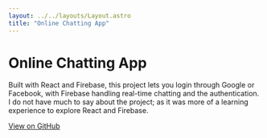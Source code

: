 ```yaml
---
layout: ../../layouts/Layout.astro
title: "Online Chatting App"
---
```


# Online Chatting App

Built with React and Firebase, this project lets you login through Google or Facebook, with Firebase handling real-time chatting and the authentication. I do not have much to say about the project; as it was more of a learning experience to explore React and Firebase.

[View on GitHub](https://github.com/bdebruyn02/react-chatapp)
